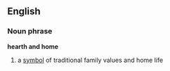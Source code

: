 ==English==
===Noun phrase===
'''hearth and home'''
# a [[symbol]] of traditional family values and home life